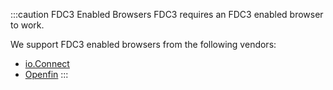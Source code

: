 :::caution FDC3 Enabled Browsers
FDC3 requires an FDC3 enabled browser to work.

We support FDC3 enabled browsers from the following vendors:
* [io.Connect](https://interop.io/products/io-connect/)
* [Openfin](https://www.openfin.co/)
:::
